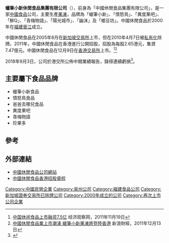 {{Distinguish|蠟筆小新}} 
{{Infobox Company
| name                = 蠟筆小新休閒食品集團有限公司
| company_name_en     = Labixiaoxin Snacks Group Limited
| logo                = 
| logo_size           = 
| logo_caption        =
| image               = 
| image_size          = 
| image_caption       = 
| type                = 
| native_name         =
| native_name_lang    =
| other_name          =
| traded_as           = {{sehk|1262}} 
| com_code            =
| ROC_UBN             =
| fate                =
| predecessor         =
| successor           =
| foundation          = {{CHN}}<br>{{Start date|2000||}}
| defunct             =
| location            = {{CHN}}[[福建|福建]][[晉江|晉江]]
| locations           =
| area_served         = 
| founder             = 
| GM                  =
| key_people          =
| industry            = [[食品|食品]]
| products            = [[果凍|果凍]]
| services            =
| revenue             = 
| operating_income    = 
| net_income          = 
| aum                 =
| assets              =  
| equity              = 
| owner               =
| num_employees       = 
| parent              =
| divisions           =
| subsid              = 
| homepage            = [http://www.lbxxgroup.com 蠟筆小新休閒食品集團有限公司]
| zip_code            =
| telephone_no        =
| slogan              = 
| capital             = 
| market_value        =
| P/E_ratio           =
| earnings_per_share  =
| net_asset_value     =
| accounting_period   =
| major_shareholder   =
| footnotes           =
}}

'''蠟筆小新休閒食品集團有限公司'''（{{sehk|1262}}），前身為「中國休閒食品集團有限公司」，是一家[[中國|中國]][[食品|食品]]公司，主要生產[[果凍|果凍]]，品牌為「蠟筆小新」、「憤怒鳥」、「異度果吧」、「鮮Q」、「青梅物語」、「陽光城市」、「幽沫」及「鄉豆坊」。中國休閒食品於2000年在[[福建|福建]][[晉江|晉江]]成立。

中國休閒食品在2005年8月在[[新加坡交易所|新加坡交易所]]上市，但在2010年4月7日被[[私有化|私有化]]除牌。2011年，中國休閒食品在香港進行公開招股，招股為每股2.65港元，集資7.47億元。中國休閒食品在12月9日在[[香港交易所|香港交易所]]上市。<ref>[http://www.fmcgchina.com/fmcgnews/News_View.asp?NewsID=7584 中国休闲食品上市融资7.5亿] 经济观察网，2011年11月19日</ref><ref>[http://finance.sina.com.hk/news/11/2/1/4374865/1.html 中國休閒食品業上市潮湧 蠟筆小新果凍將登陸香港] {{Wayback|url=http://finance.sina.com.hk/news/11/2/1/4374865/1.html |date=20120108011954 }} 新浪財經，2011年12月13日</ref>

2018年9月3日，公司於港交所公佈中期業績報告，錄得連續虧損<ref>{{cite news|url=https://news.cnyes.com/news/id/4195653|title=業績連續虧損，蠟筆小新未來的路是否還會更艱難？|date=2018-09-04|accessdate=2019-12-25|agency=財華社|author=劉玲玲|archive-date=2019-12-25|archive-url=https://web.archive.org/web/20191225111826/https://news.cnyes.com/news/id/4195653|dead-url=no}}</ref>。

==主要屬下食品品牌==
*蠟筆小新食品
*憤怒鳥食品
*爸爸去哪兒食品
*異度果吧
*青梅物語
*珍果多

==參考==
{{reflist}}

==外部連結==
*[http://www.lbxxgroup.com 中國休閒食品公司網站] {{Wayback|url=http://www.lbxxgroup.com/ |date=20200627125320 }}{{zh-cn}}{{zh-tw}}
*[http://www.hkexnews.hk/listedco/listconews/sehk/2011/1129/LTN20111129007_C.pdf 中國休閒食品香港招股章程] {{Wayback|url=http://www.hkexnews.hk/listedco/listconews/sehk/2011/1129/LTN20111129007_C.pdf |date=20191116212228 }}

[[Category:中國民營企業|Category:中國民營企業]]
[[Category:泉州公司|Category:泉州公司]]
[[Category:福建食品公司|Category:福建食品公司]]
[[Category:新加坡證券交易所已除牌公司|Category:新加坡證券交易所已除牌公司]]
[[Category:2000年成立的公司|Category:2000年成立的公司]]
[[Category:再次上市公司企業|Category:再次上市公司企業]]